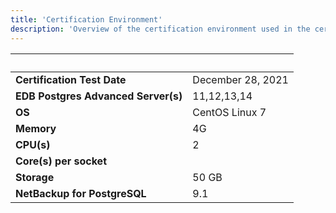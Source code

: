 ```yaml
---
title: 'Certification Environment'
description: 'Overview of the certification environment used in the certification of NetBackup for PostgreSQL'
---
```


|  &nbsp;    | &nbsp; |
| ----------- | ----------- |
| **Certification Test Date**      |  December 28, 2021     |
| **EDB Postgres Advanced Server(s)**  |    11,12,13,14  |
| **OS**      |     CentOS Linux 7   |
| **Memory**      |     4G   |
| **CPU(s)**   |     2  |
| **Core(s) per socket**  |       |
| **Storage**  |  50 GB    |
| **NetBackup for PostgreSQL**  |   9.1   |

